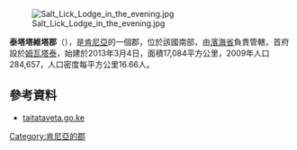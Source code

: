 [[Image:Salt_Lick_Lodge_in_the_evening.jpg|right]]

'''泰塔塔維塔郡'''（{{lang-sw|Kaunti ya Taita-Taveta}}），是[[肯尼亞|肯尼亞]]的一個郡，位於該國南部，由[[濱海省_(肯尼亞)|濱海省]]負責管轄，首府設於[[姆瓦塔泰|姆瓦塔泰]]，始建於2013年3月4日，面積17,084平方公里，2009年人口284,657，人口密度每平方公里16.66人。

==參考資料==
*[http://taitataveta.go.ke/ taitataveta.go.ke] {{Wayback|url=http://taitataveta.go.ke/ |date=20131008183755 }}

{{coord|3|20|S|38|15|E|display=title|region:KE_type:adm1st_source:GNS-enwiki}}

{{Kenya-geo-stub}}
[[Category:肯尼亞的郡|Category:肯尼亞的郡]]